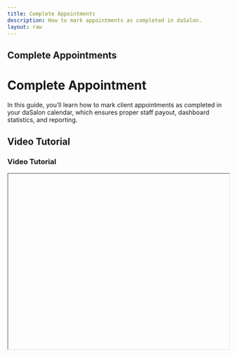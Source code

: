 ```yaml
---
title: Complete Appointments
description: How to mark appointments as completed in daSalon.
layout: raw
---
```



<div className="mdx-content">

## Complete Appointments

<h1 className="text-3xl font-bold text-gray-900 mb-4">Complete Appointment</h1>  

In this guide, you’ll learn how to mark client appointments as completed in your daSalon calendar, which ensures proper staff payout, dashboard statistics, and reporting.

## Video Tutorial

<h3 className="text-xl font-medium text-gray-800 mb-2">Video Tutorial</h3>

<iframe
  width="100%"
  height="400"
  title="Complete appointments tutorial"
  allowFullScreen
  className="rounded-lg"
/>

---

## Mark a client appointment as complete

<h2 className="text-2xl font-semibold text-gray-800 mt-8 mb-4">Mark an appointment as completed</h2>

❶ Navigate to the [**Appointments**](https://partner.dasalon.com/dashboard/appointments) section from the left-hand menu.

❷ In the appointment list:
   - Click **⋮ > Edit** and change status to **Completed**  
   - OR open the appointment detail panel → change status to **Completed**  
   - OR use the status dropdown in the row and select **Completed**  
   - OR click **Checkout** after finishing the service

❸ Click **Update/Save** if using the edit form.

❹ The status of the appointment will now appear in **green**.

---

**Important**: A completed appointment updates reports, dashboards, and ensures staff payout is correctly recorded.

<div className="space-y-4 mt-6">

<div className="my-10 border-t border-gray-200" />

## More questions about this

<h3 className="text-xl font-semibold text-black mb-4 mt-10"> More questions about this?</h3>
</div>
<div className="space-y-4 mt-6">
  <details className="bg-white rounded-md p-4 border border-gray-300">
  <summary
    className="font-medium text-base text-gray-900"
    style={{
      backgroundColor: 'transparent',
      outline: 'none',
      cursor: 'pointer',
      userSelect: 'none',
      listStyle: 'none',
    }}
  >Can I mark it as completed later?</summary>
   <p className="mt-2 text-sm text-gray-700">
      Yes, you can return and mark an appointment as completed at any time from the Appointments list or detail view.
    </p>
  </details>

  <details className="bg-white rounded-md p-4 border border-gray-300">
  <summary
    className="font-medium text-base text-gray-900"
    style={{
      backgroundColor: 'transparent',
      outline: 'none',
      cursor: 'pointer',
      userSelect: 'none',
      listStyle: 'none',
    }}
  >Will the client be notified?</summary>
    <p className="mt-2 text-sm text-gray-700">
      No, marking an appointment as completed does not notify the client.
    </p>
  </details>
</div>
</div>


---

<div className="space-y-4 mt-6">

<div className="my-10 border-t border-gray-200" />

<div className="mdx-content mt-10">

Was this article helpful?

<div style={{ display: 'flex', gap: '1rem' }}>
  <button style={{ padding: '0.5rem', borderRadius: '9999px', backgroundColor: '#f0f0f0' }}>
    👍
  </button>
  <button style={{ padding: '0.5rem', borderRadius: '9999px', backgroundColor: '#f0f0f0' }}>
    👎
  </button>
</div>
</div>

---
</div>